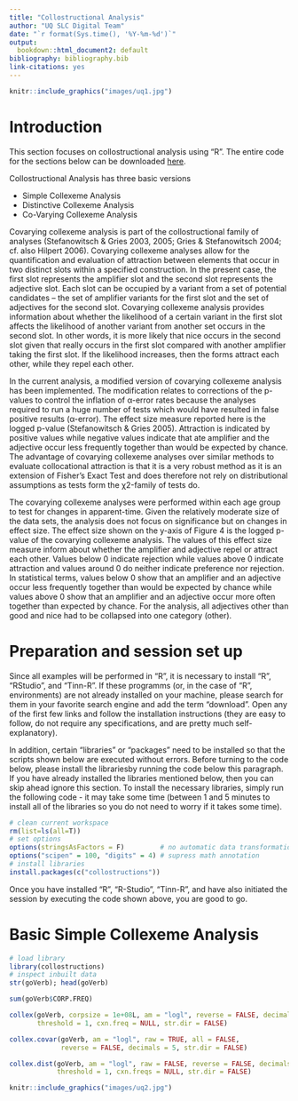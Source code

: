 ```yaml
---
title: "Collostructional Analysis"
author: "UQ SLC Digital Team"
date: "`r format(Sys.time(), '%Y-%m-%d')`"
output:
  bookdown::html_document2: default
bibliography: bibliography.bib
link-citations: yes
---
```

```r
knitr::include_graphics("images/uq1.jpg")
```

# Introduction

This section focuses on collostructional analysis using "R". The entire code for the sections below can be downloaded [here](https://slcladal.github.io/rscripts/collostructionscript.r).

Collostructional Analysis has three basic versions 

* Simple Collexeme Analysis
* Distinctive Collexeme Analysis
* Co-Varying Collexeme Analysis

Covarying collexeme analysis is part of the collostructional family of analyses (Stefanowitsch & Gries 2003, 2005; Gries & Stefanowitsch 2004; cf. also Hilpert 2006). Covarying collexeme analyses allow for the quantification and evaluation of attraction between elements that occur in two distinct slots within a specified construction. In the present case, the first slot represents the amplifier slot and the second slot represents the adjective slot. Each slot can be occupied by a variant from a set of potential candidates – the set of amplifier variants for the first slot and the set of adjectives for the second slot. Covarying collexeme analysis provides information about whether the likelihood of a certain variant in the first slot affects the likelihood of another variant from another set occurs in the second slot. In other words, it is more likely that nice occurs in the second slot given that really occurs in the first slot compared with another amplifier taking the first slot. If the likelihood increases, then the forms attract each other, while they repel each other. 

In the current analysis, a modified version of covarying collexeme analysis has been implemented. The modification relates to corrections of the p-values to control the inflation of α-error rates because the analyses required to run a huge number of tests which would have resulted in false positive results (α-error). The effect size measure reported here is the logged p-value (Stefanowitsch & Gries 2005). Attraction is indicated by positive values while negative values indicate that ate amplifier and the adjective occur less frequently together than would be expected by chance. The advantage of covarying collexeme analyses over similar methods to evaluate collocational attraction is that it is a very robust method as it is an extension of Fisher’s Exact Test and does therefore not rely on distributional assumptions as tests form the χ2-family of tests do.

The covarying collexeme analyses were performed within each age group to test for changes in apparent-time. Given the relatively moderate size of the data sets, the analysis does not focus on significance but on changes in effect size. The effect size shown on the y-axis of Figure 4 is the logged p-value of the covarying collexeme analysis. The values of this effect size measure inform about whether the amplifier and adjective repel or attract each other. Values below 0 indicate rejection while values above 0 indicate attraction and values around 0 do neither indicate preference nor rejection. In statistical terms, values below 0 show that an amplifier and an adjective occur less frequently together than would be expected by chance while values above 0 show that an amplifier and an adjective occur more often together than expected by chance. For the analysis, all adjectives other than good and nice had to be collapsed into one category (other).


# Preparation and session set up

Since all examples will be performed in "R", it is necessary to install "R", "RStudio", and "Tinn-R". If these programms (or, in the case of "R", environments) are not already installed on your machine, please search for them in your favorite search engine and add the term "download". Open any of the first few links and follow the installation instructions (they are easy to follow, do not require any specifications, and are pretty much self-explanatory).

In addition, certain "libraries" or "packages" need to be installed so that the scripts shown below are executed without errors. Before turning to the code below, please install the librariesby running the code below this paragraph. If you have already installed the libraries mentioned below, then you can skip ahead ignore this section. To install the necessary libraries, simply run the following code - it may take some time (between 1 and 5 minutes to install all of the libraries so you do not need to worry if it takes some time).

```r
# clean current workspace
rm(list=ls(all=T))
# set options
options(stringsAsFactors = F)         # no automatic data transformation
options("scipen" = 100, "digits" = 4) # supress math annotation
# install libraries
install.packages(c("collostructions"))
```

Once you have installed "R", "R-Studio", "Tinn-R", and have also initiated the session by executing the code shown above, you are good to go.

# Basic Simple Collexeme Analysis

```r
# load library
library(collostructions)
# inspect inbuilt data
str(goVerb); head(goVerb)
```



```r

sum(goVerb$CORP.FREQ)
```


```r


collex(goVerb, corpsize = 1e+08L, am = "logl", reverse = FALSE, decimals = 5,
       threshold = 1, cxn.freq = NULL, str.dir = FALSE)

collex.covar(goVerb, am = "logl", raw = TRUE, all = FALSE,
             reverse = FALSE, decimals = 5, str.dir = FALSE)

collex.dist(goVerb, am = "logl", raw = FALSE, reverse = FALSE, decimals = 5,
            threshold = 1, cxn.freqs = NULL, str.dir = FALSE)
```

```r
knitr::include_graphics("images/uq2.jpg")
```